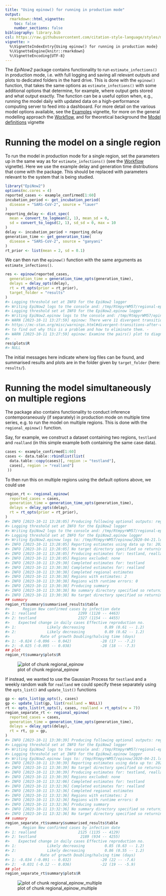 ```yaml
---
title: "Using epinow() for running in production mode"
output:
  rmarkdown::html_vignette:
    toc: false
    number_sections: false
bibliography: library.bib
csl: https://raw.githubusercontent.com/citation-style-language/styles/master/apa-numeric-superscript-brackets.csl
vignette: >
  %\VignetteIndexEntry{Using epinow() for running in production mode}
  %\VignetteEngine{knitr::rmarkdown}
  %\VignetteEncoding{UTF-8}
---
```




The _EpiNow2_ package contains functionality to run `estimate_infections()` in production mode, i.e. with full logging and saving all relevant outputs and plots to dedicated folders in the hard drive.
This is done with the `epinow()` function, that takes the same options as `estimate_infections()` with some additional options that determine, for example, where output gets stored and what output exactly.
The function can be a useful option when, e.g., running the model daily with updated data on a high-performance computing server to feed into a dashboard.
For more detail on the various model options available, see the [Examples](estimate_infections_options.html) vignette, for more on the general modelling approach the [Workflow](estimate_infections_workflow.html), and for theoretical background the [Model definitions](estimate_infections.html) vignette

# Running the model on a single region

To run the model in production mode for a single region, set the parameters up in the same way as for `estimate_infections()` (see the [Workflow](estimate_infections_workflow.html) vignette).
Here we use the example delay and generation time distributions that come with the package.
This should be replaced with parameters relevant to the system that is being studied.


```r
library("EpiNow2")
options(mc.cores = 4)
reported_cases <- example_confirmed[1:60]
incubation_period <- get_incubation_period(
  disease = "SARS-CoV-2", source = "lauer"
)
reporting_delay <- dist_spec(
  mean = convert_to_logmean(2, 1), mean_sd = 0,
  sd = convert_to_logsd(2, 1), sd_sd = 0, max = 10
)
delay <- incubation_period + reporting_delay
generation_time <- get_generation_time(
  disease = "SARS-CoV-2", source = "ganyani"
)
rt_prior <- list(mean = 2, sd = 0.1)
```

We can then run the `epinow()` function with the same arguments as `estimate_infections()`.


```r
res <- epinow(reported_cases,
  generation_time = generation_time_opts(generation_time),
  delays = delay_opts(delay),
  rt = rt_opts(prior = rt_prior),
  target_folder = "results"
)
#> Logging threshold set at INFO for the EpiNow2 logger
#> Writing EpiNow2 logs to the console and: /tmp/RtmpyrWM57/regional-epinow/2020-04-21.log
#> Logging threshold set at INFO for the EpiNow2.epinow logger
#> Writing EpiNow2.epinow logs to the console and: /tmp/RtmpyrWM57/epinow/2020-04-21.log
#> WARN [2023-10-11 13:27:59] epinow: There were 11 divergent transitions after warmup. See
#> https://mc-stan.org/misc/warnings.html#divergent-transitions-after-warmup
#> to find out why this is a problem and how to eliminate them. - 
#> WARN [2023-10-11 13:27:59] epinow: Examine the pairs() plot to diagnose sampling problems
#>  -
res$plots$R
#> NULL
```

The initial messages here indicate where log files can be found, and summarised results and plots are in the folder given by `target_folder` (here: `results/`).

# Running the model simultaneously on multiple regions

The package also contains functionality to conduct inference contemporaneously (if separately) in production mode on multiple time series, e.g. to run the model on multiple regions.
This is done with the `regional_epinow()` function.

Say, for example, we construct a dataset containing two regions, `testland` and `realland` (in this simple example both containing the same case data).


```r
cases <- example_confirmed[1:60]
cases <- data.table::rbindlist(list(
  data.table::copy(cases)[, region := "testland"],
  cases[, region := "realland"]
 ))
```

To then run this on multiple regions using the default options above, we could use


```r
region_rt <- regional_epinow(
  reported_cases = cases,
  generation_time = generation_time_opts(generation_time),
  delays = delay_opts(delay),
  rt = rt_opts(prior = rt_prior),
)
#> INFO [2023-10-11 13:28:05] Producing following optional outputs: regions, summary, samples, plots, latest
#> Logging threshold set at INFO for the EpiNow2 logger
#> Writing EpiNow2 logs to the console and: /tmp/RtmpyrWM57/regional-epinow/2020-04-21.log
#> Logging threshold set at INFO for the EpiNow2.epinow logger
#> Writing EpiNow2.epinow logs to: /tmp/RtmpyrWM57/epinow/2020-04-21.log
#> INFO [2023-10-11 13:28:05] Reporting estimates using data up to: 2020-04-21
#> INFO [2023-10-11 13:28:05] No target directory specified so returning output
#> INFO [2023-10-11 13:28:05] Producing estimates for: testland, realland
#> INFO [2023-10-11 13:28:05] Regions excluded: none
#> INFO [2023-10-11 13:29:30] Completed estimates for: testland
#> INFO [2023-10-11 13:30:38] Completed estimates for: realland
#> INFO [2023-10-11 13:30:38] Completed regional estimates
#> INFO [2023-10-11 13:30:38] Regions with estimates: 2
#> INFO [2023-10-11 13:30:38] Regions with runtime errors: 0
#> INFO [2023-10-11 13:30:38] Producing summary
#> INFO [2023-10-11 13:30:38] No summary directory specified so returning summary output
#> INFO [2023-10-11 13:30:38] No target directory specified so returning timings
## summary
region_rt$summary$summarised_results$table
#>      Region New confirmed cases by infection date
#> 1: realland                   2299 (1120 -- 4463)
#> 2: testland                   2327 (1154 -- 4455)
#>    Expected change in daily cases Effective reproduction no.
#> 1:              Likely decreasing         0.89 (0.61 -- 1.2)
#> 2:              Likely decreasing         0.89 (0.62 -- 1.2)
#>              Rate of growth Doubling/halving time (days)
#> 1: -0.024 (-0.096 -- 0.042)             -28 (17 -- -7.2)
#> 2: -0.025 (-0.095 -- 0.038)             -28 (18 -- -7.3)
## plot
region_rt$summary$plots$R
```

![plot of chunk regional_epinow](figure/regional_epinow-1.png)

If instead, we wanted to use the Gaussian Process for `testland` and a weekly random walk for `realland` we could specify these separately using the `opts_list()` and `update_list()` functions


```r
gp <- opts_list(gp_opts(), cases)
gp <- update_list(gp, list(realland = NULL))
rt <- opts_list(rt_opts(), cases, realland = rt_opts(rw = 7))
region_separate_rt <- regional_epinow(
  reported_cases = cases,
  generation_time = generation_time_opts(generation_time),
  delays = delay_opts(delay),
  rt = rt, gp = gp,
)
#> INFO [2023-10-11 13:30:39] Producing following optional outputs: regions, summary, samples, plots, latest
#> Logging threshold set at INFO for the EpiNow2 logger
#> Writing EpiNow2 logs to the console and: /tmp/RtmpyrWM57/regional-epinow/2020-04-21.log
#> Logging threshold set at INFO for the EpiNow2.epinow logger
#> Writing EpiNow2.epinow logs to: /tmp/RtmpyrWM57/epinow/2020-04-21.log
#> INFO [2023-10-11 13:30:39] Reporting estimates using data up to: 2020-04-21
#> INFO [2023-10-11 13:30:39] No target directory specified so returning output
#> INFO [2023-10-11 13:30:39] Producing estimates for: testland, realland
#> INFO [2023-10-11 13:30:39] Regions excluded: none
#> INFO [2023-10-11 13:32:06] Completed estimates for: testland
#> INFO [2023-10-11 13:32:36] Completed estimates for: realland
#> INFO [2023-10-11 13:32:36] Completed regional estimates
#> INFO [2023-10-11 13:32:36] Regions with estimates: 2
#> INFO [2023-10-11 13:32:36] Regions with runtime errors: 0
#> INFO [2023-10-11 13:32:36] Producing summary
#> INFO [2023-10-11 13:32:36] No summary directory specified so returning summary output
#> INFO [2023-10-11 13:32:36] No target directory specified so returning timings
## summary
region_separate_rt$summary$summarised_results$table
#>      Region New confirmed cases by infection date
#> 1: realland                   2125 (1135 -- 4129)
#> 2: testland                    2189 (934 -- 4255)
#>    Expected change in daily cases Effective reproduction no.
#> 1:              Likely decreasing         0.85 (0.63 -- 1.2)
#> 2:              Likely decreasing         0.86 (0.55 -- 1.2)
#>              Rate of growth Doubling/halving time (days)
#> 1: -0.034 (-0.091 -- 0.032)             -20 (22 -- -7.6)
#> 2:  -0.031 (-0.12 -- 0.036)             -22 (19 -- -5.9)
## plot
region_separate_rt$summary$plots$R
```

![plot of chunk regional_epinow_multiple](figure/regional_epinow_multiple-1.png)
